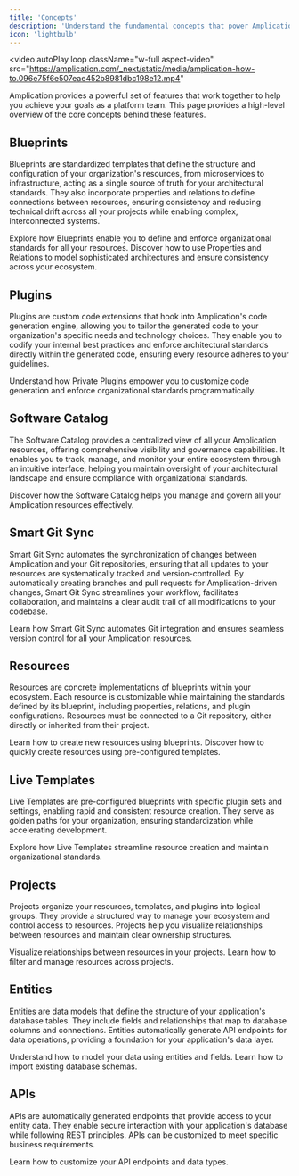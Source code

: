 ```yaml
---
title: 'Concepts'
description: 'Understand the fundamental concepts that power Amplication to standardize, govern, and automate your software ecosystem.'
icon: 'lightbulb'
---
```


<video
  autoPlay
  loop
  className="w-full aspect-video"
  src="https://amplication.com/_next/static/media/amplication-how-to.096e75f6e507eae452b8981dbc198e12.mp4"
></video>

Amplication provides a powerful set of features that work together to help you achieve your goals as a platform team.
This page provides a high-level overview of the core concepts behind these features.

## Blueprints

Blueprints are standardized templates that define the structure and configuration of your organization's resources, from microservices to infrastructure, acting as a single source of truth for your architectural standards. They also incorporate properties and relations to define connections between resources, ensuring consistency and reducing technical drift across all your projects while enabling complex, interconnected systems.

<CardGroup cols={2}>
  <Card title="Learn more about Blueprints" href="/day-zero/blueprints" icon="diagram-lean-canvas">
    Explore how Blueprints enable you to define and enforce organizational standards for all your resources.
  </Card>
  <Card title="Learn about Blueprint Properties & Relations" href="/day-zero/blueprint-properties-relations" icon="diagram-project">
    Discover how to use Properties and Relations to model sophisticated architectures and ensure consistency across your ecosystem.
  </Card>
</CardGroup>

## Plugins

Plugins are custom code extensions that hook into Amplication's code generation engine, allowing you to tailor the generated code to your organization's specific needs and technology choices. They enable you to codify your internal best practices and enforce architectural standards directly within the generated code, ensuring every resource adheres to your guidelines.

<CardGroup cols={1}>
  <Card title="Learn more about Private Plugins" href="/day-zero/private-plugins" icon="plug">
    Understand how Private Plugins empower you to customize code generation and enforce organizational standards programmatically.
  </Card>
</CardGroup>

## Software Catalog

The Software Catalog provides a centralized view of all your Amplication resources, offering comprehensive visibility and governance capabilities. It enables you to track, manage, and monitor your entire ecosystem through an intuitive interface, helping you maintain oversight of your architectural landscape and ensure compliance with organizational standards.

<CardGroup cols={1}>
  <Card title="Learn more about the Software Catalog" href="/day-two/software-catalog" icon="book">
    Discover how the Software Catalog helps you manage and govern all your Amplication resources effectively.
  </Card>
</CardGroup>

## Smart Git Sync

Smart Git Sync automates the synchronization of changes between Amplication and your Git repositories, ensuring that all updates to your resources are systematically tracked and version-controlled. By automatically creating branches and pull requests for Amplication-driven changes, Smart Git Sync streamlines your workflow, facilitates collaboration, and maintains a clear audit trail of all modifications to your codebase.

<CardGroup cols={1}>
  <Card title="Learn more about Smart Git Sync" href="/day-zero/smart-git-sync" icon="git-alt">
    Learn how Smart Git Sync automates Git integration and ensures seamless version control for all your Amplication resources.
  </Card>
</CardGroup>

## Resources

Resources are concrete implementations of blueprints within your ecosystem. Each resource is customizable while maintaining the standards defined by its blueprint, including properties, relations, and plugin configurations. Resources must be connected to a Git repository, either directly or inherited from their project.

<CardGroup cols={2}>
  <Card title="Create Resource from Blueprint" href="/day-one/create-resource-from-blueprint" icon="square-plus">
    Learn how to create new resources using blueprints.
  </Card>
  <Card title="Create Resource from Template" href="/day-one/create-resource-from-template" icon="copy">
    Discover how to quickly create resources using pre-configured templates.
  </Card>
</CardGroup>

## Live Templates

Live Templates are pre-configured blueprints with specific plugin sets and settings, enabling rapid and consistent resource creation. They serve as golden paths for your organization, ensuring standardization while accelerating development.

<CardGroup cols={1}>
  <Card title="Learn more about Live Templates" href="/day-zero/live-templates" icon="wand-magic-sparkles">
    Explore how Live Templates streamline resource creation and maintain organizational standards.
  </Card>
</CardGroup>

## Projects

Projects organize your resources, templates, and plugins into logical groups. They provide a structured way to manage your ecosystem and control access to resources. Projects help you visualize relationships between resources and maintain clear ownership structures.

<CardGroup cols={2}>
  <Card title="Architecture Graph" href="/day-two/architecture-graph" icon="diagram-project">
    Visualize relationships between resources in your projects.
  </Card>
  <Card title="Software Catalog" href="/day-two/software-catalog" icon="table-list">
    Learn how to filter and manage resources across projects.
  </Card>
</CardGroup>

## Entities

Entities are data models that define the structure of your application's database tables. They include fields and relationships that map to database columns and connections. Entities automatically generate API endpoints for data operations, providing a foundation for your application's data layer.

<CardGroup cols={2}>
  <Card title="Learn about Entities" href="/day-one/entities-fields" icon="database">
    Understand how to model your data using entities and fields.
  </Card>
  <Card title="Upload Schema" href="/day-one/upload-schema" icon="file-import">
    Learn how to import existing database schemas.
  </Card>
</CardGroup>

## APIs

APIs are automatically generated endpoints that provide access to your entity data. They enable secure interaction with your application's database while following REST principles. APIs can be customized to meet specific business requirements.

<CardGroup cols={1}>
  <Card title="Custom Types & Actions" href="/day-one/custom-types-actions" icon="code">
    Learn how to customize your API endpoints and data types.
  </Card>
</CardGroup>